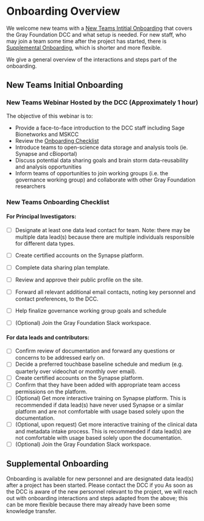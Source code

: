 

# Onboarding Overview

We welcome new teams with a [New Teams Intitial Onboarding](#new-teams-initial-onboarding) that covers the Gray Foundation DCC and what setup is needed. 
For new staff, who may join a team some time after the project has started, there is [Supplemental Onboarding](#supplemental-onboarding), which is shorter and more flexible.

We give a general overview of the interactions and steps part of the onboarding.

## New Teams Initial Onboarding

### New Teams Webinar Hosted by the DCC (Approximately 1 hour)
The objective of this webinar is to: 
- Provide a face-to-face introduction to the DCC staff including Sage Bionetworks and MSKCC
- Review the [Onboarding Checklist](#new-teams-onboarding-checklist)
- Introduce teams to open-science data storage and analysis tools (ie. Synapse and cBioportal)
- Discuss potential data sharing goals and brain storm data-reusability and analysis opportunities
- Inform teams of opportunities to join working groups (i.e. the governance working group) and collaborate with other Gray Foundation researchers

### New Teams Onboarding Checklist

#### For Principal Investigators: 
- [ ] Designate at least one data lead contact for team. Note: there may be multiple data lead(s) because there are multiple individuals responsible for different data types.
- [ ] Create certified accounts on the Synapse platform.
- [ ] Complete data sharing plan template.
- [ ] Review and approve their public profile on the site.
- [ ] Forward all relevant additional email contacts, noting key personnel and contact preferences, to the DCC.
- [ ] Help finalize governance working group goals and schedule
- [ ] (Optional) Join the Gray Foundation Slack workspace.


#### For data leads and contributors:
- [ ] Confirm review of documentation and forward any questions or concerns to be addressed early on. 
- [ ] Decide a preferred touchbase baseline schedule and medium (e.g. quarterly over videochat or monthly over email).
- [ ] Create certified accounts on the Synapse platform.
- [ ] Confirm that they have been added with appropriate team access permissions on the platform.
- [ ] (Optional) Get more interactive training on Synapse platform. This is recommended if data lead(s) have never used Synapse or a similar platform and are not comfortable with usage based solely upon the documentation.  
- [ ] (Optional, upon request) Get more interactive training of the clinical data and metadata intake process. This is recommended if data lead(s) are not comfortable with usage based solely upon the documentation.  
- [ ] (Optional) Join the Gray Foundation Slack workspace.

## Supplemental Onboarding

Onboarding is available for new personnel and are designated data lead(s) after a project has been started. 
Please contact the DCC if you As soon as the DCC is aware of the new personnel relevant to the project, we will reach out with onboarding interactions and steps adapted from the above; this can be more flexible because there may already have been some knowledge transfer. 





